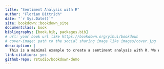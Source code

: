 ```yaml
--- 
title: "Sentiment Analysis with R"
author: "Florian Dittrich"
date: "`r Sys.Date()`"
site: bookdown::bookdown_site
documentclass: book
bibliography: [book.bib, packages.bib]
# url: your book url like https://bookdown.org/yihui/bookdown
# cover-image: path to the social sharing image like images/cover.jpg
description: |
  This is a minimal example to create a sentiment analysis with R. We will use data which describe the vaccine-behavior in Covid-pandemic
link-citations: yes
github-repo: rstudio/bookdown-demo
---
```

